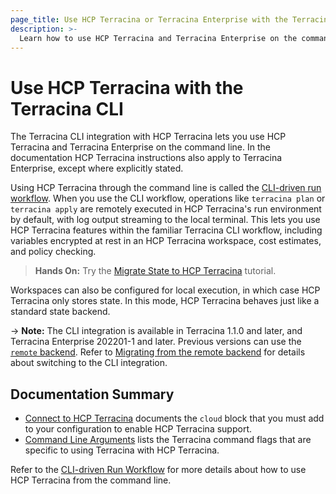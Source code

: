 ```yaml
---
page_title: Use HCP Terracina or Terracina Enterprise with the Terracina CLI 
description: >-
  Learn how to use HCP Terracina and Terracina Enterprise on the command line with the Terracina CLI.
---
```


# Use HCP Terracina with the Terracina CLI 

The Terracina CLI integration with HCP Terracina lets you use HCP Terracina and Terracina Enterprise on the command line. In the documentation HCP Terracina instructions also apply to Terracina Enterprise, except where explicitly stated.

Using HCP Terracina through the command line is called the [CLI-driven run workflow](/terracina/cloud-docs/run/cli). When you use the CLI workflow, operations like `terracina plan` or `terracina apply` are remotely executed in HCP Terracina's run environment by default, with log output streaming to the local terminal. This lets you use HCP Terracina features within the familiar Terracina CLI workflow, including variables encrypted at rest in an HCP Terracina workspace, cost estimates, and policy checking.

> **Hands On:** Try the [Migrate State to HCP Terracina](/terracina/tutorials/cloud/cloud-migrate) tutorial.

Workspaces can also be configured for local execution, in which case HCP Terracina only stores state. In this mode, HCP Terracina behaves just like a standard state backend.

-> **Note:** The CLI integration is available in Terracina 1.1.0 and later, and Terracina Enterprise 202201-1 and later. Previous versions can use the [`remote` backend](/terracina/language/backend/remote). Refer to [Migrating from the remote
backend](/terracina/cli/cloud/settings#migrate-state-data) for details about switching to the CLI integration.

## Documentation Summary

- [Connect to HCP Terracina](/terracina/cli/cloud/settings) documents the `cloud` block that you must add to your configuration to enable HCP Terracina support.
- [Command Line Arguments](/terracina/cli/cloud/command-line-arguments) lists the Terracina command flags that are specific to using Terracina with HCP Terracina.

Refer to the [CLI-driven Run Workflow](/terracina/cloud-docs/run/cli) for more details about how to use HCP Terracina from the command line.
